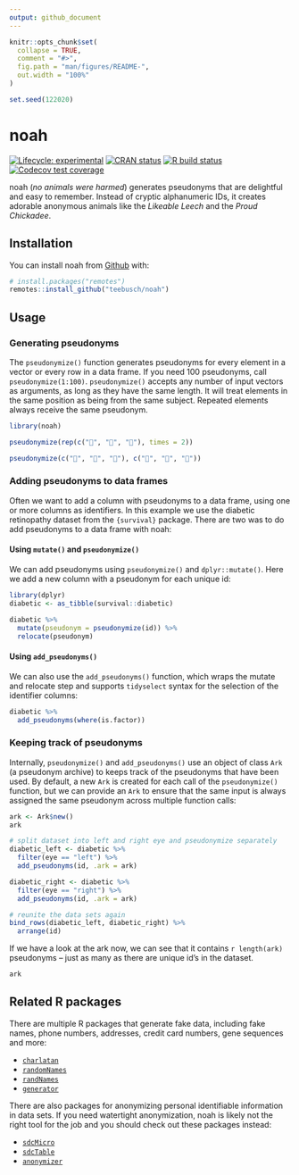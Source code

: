 ```yaml
---
output: github_document
---
```


<!-- README.md is generated from README.Rmd. Please edit that file -->

```r
knitr::opts_chunk$set(
  collapse = TRUE,
  comment = "#>",
  fig.path = "man/figures/README-",
  out.width = "100%"
)
```

```r
set.seed(122020)
```

# noah

<!-- badges: start -->

[![Lifecycle: experimental](https://img.shields.io/badge/lifecycle-experimental-orange.svg)](https://www.tidyverse.org/lifecycle/#experimental) [![CRAN status](https://www.r-pkg.org/badges/version/noah)](https://CRAN.R-project.org/package=noah) [![R build status](https://github.com/Teebusch/noah/workflows/R-CMD-check/badge.svg)](https://github.com/Teebusch/noah/actions) [![Codecov test coverage](https://codecov.io/gh/Teebusch/noah/branch/master/graph/badge.svg)](https://codecov.io/gh/Teebusch/noah?branch=master)

<!-- badges: end -->

noah (*no animals were harmed*) generates pseudonyms that are 
delightful and easy to remember. 
Instead of cryptic alphanumeric IDs, it creates adorable anonymous animals 
like the *Likeable Leech* and the *Proud Chickadee*.

## Installation

You can install noah from [Github](/https://github.com/teebusch/noah) with:

```r
# install.packages("remotes")
remotes::install_github("teebusch/noah")
```

## Usage

### Generating pseudonyms

The `pseudonymize()` function generates pseudonyms for every element 
in a vector or every row in a data frame. 
If you need 100 pseudonyms, call `pseudonymize(1:100)`. 
`pseudonymize()` accepts any number of input vectors as arguments, as long as 
they have the same length. It will treat elements in the same position as 
being from the same subject. 
Repeated elements always receive the same pseudonym.

```r
library(noah)

pseudonymize(rep(c("🐄", "🦎", "🐅"), times = 2))

pseudonymize(c("🐰", "🐰", "🐰"), c("🥕", "🥕", "🍰"))
```

### Adding pseudonyms to data frames

Often we want to add a column with pseudonyms to a data frame, using one or 
more columns as identifiers. 
In this example we use the diabetic retinopathy dataset from the `{survival}` 
package.
There are two was to do add pseudonyms to a data frame with noah:

#### Using `mutate()` and `pseudonymize()`

We can add pseudonyms using `pseudonymize()` and `dplyr::mutate()`. 
Here we add a new column with a pseudonym for each unique id:

```r
library(dplyr)
diabetic <- as_tibble(survival::diabetic)

diabetic %>% 
  mutate(pseudonym = pseudonymize(id)) %>% 
  relocate(pseudonym)
```

#### Using `add_pseudonyms()`

We can also use the `add_pseudonyms()` function, which wraps the mutate and 
relocate step and supports `tidyselect` syntax for the selection of the 
identifier columns:

```r
diabetic %>% 
  add_pseudonyms(where(is.factor))
```

### Keeping track of pseudonyms

Internally, `pseudonymize()` and `add_pseudonyms()` use an object of class `Ark`
(a pseudonym archive) to keeps track of the pseudonyms that have been used.
By default, a new `Ark` is created for each call of the `pseudonymize()` 
function, but we can provide an `Ark` to ensure that the same input is always
assigned the same pseudonym across multiple function calls:

```r
ark <- Ark$new()
ark

# split dataset into left and right eye and pseudonymize separately
diabetic_left <- diabetic %>% 
  filter(eye == "left") %>% 
  add_pseudonyms(id, .ark = ark)

diabetic_right <- diabetic %>% 
  filter(eye == "right") %>% 
  add_pseudonyms(id, .ark = ark)

# reunite the data sets again
bind_rows(diabetic_left, diabetic_right) %>% 
  arrange(id)
```

If we have a look at the ark now, we can see that it contains `r length(ark)`
pseudonyms -- just as many as there are unique id's in the dataset.

```r
ark
```


## Related R packages

There are multiple R packages that generate fake data, including fake names,
phone numbers, addresses, credit card numbers, gene sequences and more:

- [`charlatan`](https://docs.ropensci.org/charlatan/)
- [`randomNames`](https://centerforassessment.github.io/randomNames/)
- [`randNames`](https://github.com/karthik/randNames)
- [`generator`](https://github.com/paulhendricks/generator)
  
There are also packages for anonymizing personal identifiable information in data
sets. 
If you need watertight anonymization, noah is likely not the right
tool for the job and you should check out these packages instead:

- [`sdcMicro`](http://sdctools.github.io/sdcMicro/index.html)
- [`sdcTable`](https://sdctools.github.io/sdcTable/index.html)
- [`anonymizer`](http://paulhendricks.io/anonymizer/)

